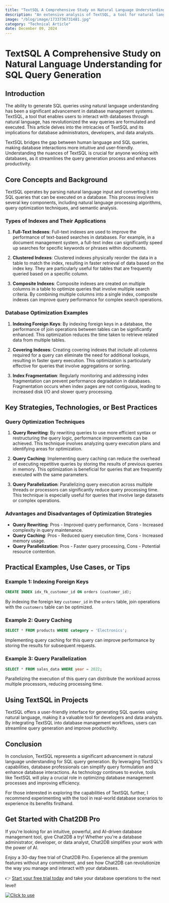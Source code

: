 ```yaml
---
title: "TextSQL A Comprehensive Study on Natural Language Understanding for SQL Query Generation"
description: "An extensive analysis of TextSQL, a tool for natural language understanding in SQL query generation, and its impact on the technological landscape."
image: "/blog/image/1733736731481.jpg"
category: "Technical Article"
date: December 09, 2024
---
```


# TextSQL A Comprehensive Study on Natural Language Understanding for SQL Query Generation

## Introduction

The ability to generate SQL queries using natural language understanding has been a significant advancement in database management systems. TextSQL, a tool that enables users to interact with databases through natural language, has revolutionized the way queries are formulated and executed. This article delves into the intricacies of TextSQL and its implications for database administrators, developers, and data analysts.

TextSQL bridges the gap between human language and SQL queries, making database interactions more intuitive and user-friendly. Understanding the nuances of TextSQL is crucial for anyone working with databases, as it streamlines the query generation process and enhances productivity.

## Core Concepts and Background

TextSQL operates by parsing natural language input and converting it into SQL queries that can be executed on a database. This process involves several key components, including natural language processing algorithms, query optimization techniques, and semantic analysis.

### Types of Indexes and Their Applications

1. **Full-Text Indexes**: Full-text indexes are used to improve the performance of text-based searches in databases. For example, in a document management system, a full-text index can significantly speed up searches for specific keywords or phrases within documents.

2. **Clustered Indexes**: Clustered indexes physically reorder the data in a table to match the index, resulting in faster retrieval of data based on the index key. They are particularly useful for tables that are frequently queried based on a specific column.

3. **Composite Indexes**: Composite indexes are created on multiple columns in a table to optimize queries that involve multiple search criteria. By combining multiple columns into a single index, composite indexes can improve query performance for complex search operations.

### Database Optimization Examples

1. **Indexing Foreign Keys**: By indexing foreign keys in a database, the performance of join operations between tables can be significantly enhanced. This optimization reduces the time taken to retrieve related data from multiple tables.

2. **Covering Indexes**: Creating covering indexes that include all columns required for a query can eliminate the need for additional lookups, resulting in faster query execution. This optimization is particularly effective for queries that involve aggregations or sorting.

3. **Index Fragmentation**: Regularly monitoring and addressing index fragmentation can prevent performance degradation in databases. Fragmentation occurs when index pages are not contiguous, leading to increased disk I/O and slower query processing.

## Key Strategies, Technologies, or Best Practices

### Query Optimization Techniques

1. **Query Rewriting**: By rewriting queries to use more efficient syntax or restructuring the query logic, performance improvements can be achieved. This technique involves analyzing query execution plans and identifying areas for optimization.

2. **Query Caching**: Implementing query caching can reduce the overhead of executing repetitive queries by storing the results of previous queries in memory. This optimization is beneficial for queries that are frequently executed with the same parameters.

3. **Query Parallelization**: Parallelizing query execution across multiple threads or processors can significantly reduce query processing time. This technique is especially useful for queries that involve large datasets or complex operations.

### Advantages and Disadvantages of Optimization Strategies

- **Query Rewriting**: Pros - Improved query performance, Cons - Increased complexity in query maintenance.
- **Query Caching**: Pros - Reduced query execution time, Cons - Increased memory usage.
- **Query Parallelization**: Pros - Faster query processing, Cons - Potential resource contention.

## Practical Examples, Use Cases, or Tips

### Example 1: Indexing Foreign Keys

```sql
CREATE INDEX idx_fk_customer_id ON orders (customer_id);
```

By indexing the foreign key `customer_id` in the `orders` table, join operations with the `customers` table can be optimized.

### Example 2: Query Caching

```sql
SELECT * FROM products WHERE category = 'Electronics';
```

Implementing query caching for this query can improve performance by storing the results for subsequent requests.

### Example 3: Query Parallelization

```sql
SELECT * FROM sales_data WHERE year = 2022;
```

Parallelizing the execution of this query can distribute the workload across multiple processors, reducing processing time.

## Using TextSQL in Projects

TextSQL offers a user-friendly interface for generating SQL queries using natural language, making it a valuable tool for developers and data analysts. By integrating TextSQL into database management workflows, users can streamline query generation and improve productivity.

## Conclusion

In conclusion, TextSQL represents a significant advancement in natural language understanding for SQL query generation. By leveraging TextSQL's capabilities, database professionals can simplify query formulation and enhance database interactions. As technology continues to evolve, tools like TextSQL will play a crucial role in optimizing database management processes and improving efficiency.

For those interested in exploring the capabilities of TextSQL further, I recommend experimenting with the tool in real-world database scenarios to experience its benefits firsthand.


## Get Started with Chat2DB Pro

If you're looking for an intuitive, powerful, and AI-driven database management tool, give Chat2DB a try! Whether you're a database administrator, developer, or data analyst, Chat2DB simplifies your work with the power of AI.

Enjoy a 30-day free trial of Chat2DB Pro. Experience all the premium features without any commitment, and see how Chat2DB can revolutionize the way you manage and interact with your databases.

👉 [Start your free trial today](https://chat2db.ai/pricing) and take your database operations to the next level!


[![Click to use](/image/blog/bg/chat2db.jpg)](https://chat2db.ai/)
